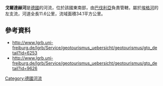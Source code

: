 {{Coord|48|52|27.70|N|10|30|39.71|E|display=title}}

'''戈爾達赫河'''是[[德國|德國]]的河流，位於該國東南部，由[[巴伐利亞|巴伐利亞]]負責管轄，屬於[[埃格河|埃格河]]的左支流，河道全長11.6公里，流域面積34.1平方公里。

==參考資料==
* http://www.lgrb.uni-freiburg.de/lgrb/Service/geotourismus_uebersicht/geotourismus/gto_detail?id=6253
* http://www.lgrb.uni-freiburg.de/lgrb/Service/geotourismus_uebersicht/geotourismus/gto_detail?id=9626

{{Germany-geo-stub}}
[[Category:德國河流|Category:德國河流]]